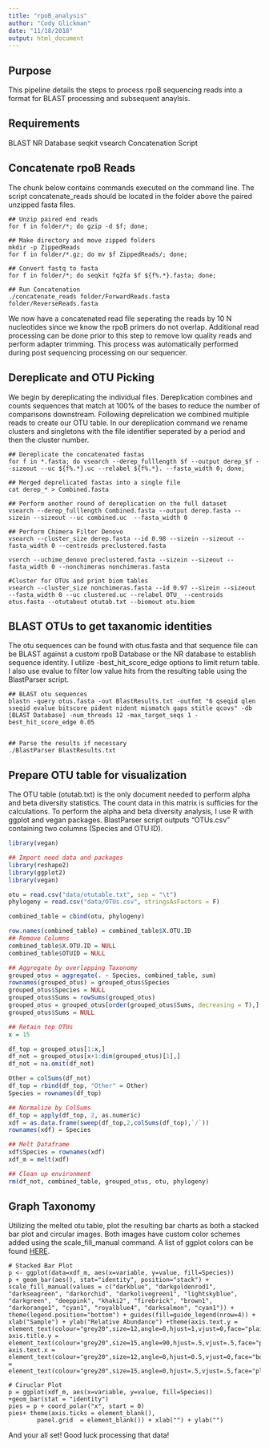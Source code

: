 ```yaml
---
title: "rpoB_analysis"
author: "Cody Glickman"
date: "11/18/2018"
output: html_document
---
```


## Purpose
This pipeline details the steps to process rpoB sequencing reads into a format for BLAST processing and subsequent anaylsis. 

## Requirements
BLAST NR Database
seqkit
vsearch 
Concatenation Script
  
## Concatenate rpoB Reads
The chunk below contains commands executed on the command line. The script concatenate_reads should be located in the folder above the paired unzipped fasta files.    


```{}
## Unzip paired end reads 
for f in folder/*; do gzip -d $f; done;

## Make directory and move zipped folders
mkdir -p ZippedReads
for f in folder/*.gz; do mv $f ZippedReads/; done;

## Convert fastq to fasta
for f in folder/*; do seqkit fq2fa $f ${f%.*}.fasta; done;

## Run Concatenation
./concatenate_reads folder/ForwardReads.fasta folder/ReverseReads.fasta
```

We now have a concatenated read file seperating the reads by 10 N nucleotides since we know the rpoB primers do not overlap. Additional read processing can be done prior to this step to remove low quality reads and perform adapter trimming. This process was automatically performed during post sequencing processing on our sequencer. 

## Dereplicate and OTU Picking
We begin by dereplicating the individual files. Dereplication combines and counts sequences that match at 100% of the bases to reduce the number of comparisons downstream. Following deprelication we combined multiple reads to create our OTU table. In our dereplication command we rename clusters and singletons with the file identifier seperated by a period and then the cluster number.

```{}
## Dereplicate the concatenated fastas
for f in *.fasta; do vsearch --derep_fulllength $f --output derep_$f --sizeout --uc ${f%.*}.uc --relabel ${f%.*}. --fasta_width 0; done;

## Merged deprelicated fastas into a single file 
cat derep_* > Combined.fasta

## Perform another round of dereplication on the full dataset 
vsearch --derep_fulllength Combined.fasta --output derep.fasta --sizein --sizeout --uc combined.uc  --fasta_width 0

## Perform Chimera Filter Denovo
vsearch --cluster_size derep.fasta --id 0.98 --sizein --sizeout --fasta_width 0 --centroids preclustered.fasta

vserch --uchime_denovo preclustered.fasta --sizein --sizeout --fasta_width 0 --nonchimeras nonchimeras.fasta

#Cluster for OTUs and print biom tables
vsearch --cluster_size nonchimeras.fasta --id 0.97 --sizein --sizeout --fasta_width 0 --uc clustered.uc --relabel OTU_ --centroids otus.fasta --otutabout otutab.txt --biomout otu.biom
```

## BLAST OTUs to get taxanomic identities
The otu sequences can be found with otus.fasta and that sequence file can be BLAST against a custom rpoB Database or the NR database to establish sequence identity. I utilize -best_hit_score_edge options to limit return table. I also use evalue to filter low value hits from the resulting table using the BlastParser script. 

```{}
## BLAST otu sequences
blastn -query otus.fasta -out BlastResults.txt -outfmt "6 qseqid qlen sseqid evalue bitscore pident nident mismatch gaps stitle qcovs" -db [BLAST Database] -num_threads 12 -max_target_seqs 1 -best_hit_score_edge 0.05 


## Parse the results if necessary
./BlastParser BlastResults.txt 
```

## Prepare OTU table for visualization
The OTU table (otutab.txt) is the only document needed to perform alpha and beta diversity statistics. The count data in this matrix is sufficies for the calculations. To perform the alpha and beta diversity analysis, I use R with ggplot and vegan packages. BlastParser script outputs "OTUs.csv" containing two columns (Species and OTU ID). 
```r
library(vegan)
```

```r
## Import need data and packages
library(reshape2)
library(ggplot2)
library(vegan)

otu = read.csv("data/otutable.txt", sep = "\t")
phylogeny = read.csv("data/OTUs.csv", stringsAsFactors = F)

combined_table = cbind(otu, phylogeny)

row.names(combined_table) = combined_table$X.OTU.ID
## Remove Columns 
combined_table$X.OTU.ID = NULL
combined_table$OTUID = NULL

## Aggregate by overlapping Taxonomy
grouped_otus = aggregate(. ~ Species, combined_table, sum)
rownames(grouped_otus) = grouped_otus$Species
grouped_otus$Species = NULL
grouped_otus$Sums = rowSums(grouped_otus)
grouped_otus = grouped_otus[order(grouped_otus$Sums, decreasing = T),]
grouped_otus$Sums = NULL

## Retain top OTUs 
x = 15

df_top = grouped_otus[1:x,]
df_not = grouped_otus[x+1:dim(grouped_otus)[1],]
df_not = na.omit(df_not)

Other = colSums(df_not)
df_top = rbind(df_top, "Other" = Other)
Species = rownames(df_top)

## Normalize by ColSums
df_top = apply(df_top, 2, as.numeric)
xdf = as.data.frame(sweep(df_top,2,colSums(df_top),`/`))
rownames(xdf) = Species

## Melt Dataframe
xdf$Species = rownames(xdf)
xdf_m = melt(xdf)

## Clean up environment
rm(df_not, combined_table, grouped_otus, otu, phylogeny)
```

## Graph Taxonomy
Utilizing the melted otu table, plot the resulting bar charts as both a stacked bar plot and circular images. Both images have custom color schemes added using the scale_fill_manual command. A list of ggplot colors can be found [HERE](http://sape.inf.usi.ch/quick-reference/ggplot2/colour). 
```{}
# Stacked Bar Plot
p <- ggplot(data=xdf_m, aes(x=variable, y=value, fill=Species))
p + geom_bar(aes(), stat="identity", position="stack") + scale_fill_manual(values = c("darkblue", "darkgoldenrod1", "darkseagreen", "darkorchid", "darkolivegreen1", "lightskyblue", "darkgreen", "deeppink", "khaki2", "firebrick", "brown1", "darkorange1", "cyan1", "royalblue4", "darksalmon", "cyan1")) + theme(legend.position="bottom") + guides(fill=guide_legend(nrow=4)) + xlab("Sample") + ylab("Relative Abundance") +theme(axis.text.y = element_text(colour="grey20",size=12,angle=0,hjust=1,vjust=0,face="plain"), axis.title.y = element_text(colour="grey20",size=15,angle=90,hjust=.5,vjust=.5,face="plain"), axis.text.x = element_text(colour="grey20",size=12,angle=0,hjust=0.5,vjust=0,face="bold"),axis.title.x = element_text(colour="grey20",size=15,angle=0,hjust=.5,vjust=.5,face="plain"))
```



```{}
# Ciruclar Plot
p = ggplot(xdf_m, aes(x=variable, y=value, fill=Species)) +geom_bar(stat = "identity")
pies = p + coord_polar("x", start = 0)
pies+ theme(axis.ticks = element_blank(),
        panel.grid  = element_blank()) + xlab("") + ylab("") 
```




And your all set! Good luck processing that data!


